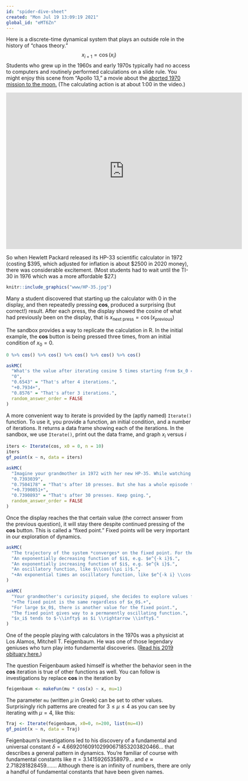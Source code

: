 ```yaml
---
id: "spider-dive-sheet"
created: "Mon Jul 19 13:09:19 2021"
global_id: "eMT6Zn"
---
```


Here is a discrete-time dynamical system that plays an outside role in the history of "chaos theory." $$x_{i+1} = \cos(x_i)$$
Students who grew up in the 1960s and early 1970s typically had no access to computers and routinely performed calculations on a slide rule. You might enjoy this scene from "Apollo 13," a movie about the [aborted 1970 mission to the moon.](https://airandspace.si.edu/explore-and-learn/topics/apollo/apollo-program/landing-missions/apollo13.cfm#:~:text=Apollo%2013%20was%20to%20be,to%20the%20Earth%20without%20landing.) (The calculating action is at about 1:00 in the video.)

<iframe src="https://player.vimeo.com/video/34664087" width="640" height="424" frameborder="0" allow="autoplay; fullscreen; picture-in-picture" allowfullscreen></iframe>

So when Hewlett Packard released its HP-33 scientific calculator in 1972 (costing $395, which adjusted for inflation is about $2500 in 2020 money), there was considerable excitement. (Most students had to wait until the TI-30 in 1976 which was a more affordable $27.)

```r
knitr::include_graphics("www/HP-35.jpg")
```
Many a student discovered that starting up the calculator with 0 in the display, and then repeatedly pressing  **cos**, produced a surprising (but correct!) result. After each press, the display showed the cosine of what had previously been on the display, that is $x_\text{next press} = \cos(x_\text{previous})$

The sandbox provides a way to replicate the calculation in R. In the initial example, the **cos** button is being pressed three times, from an initial condition of $x_0 = 0$.

```r
0 %>% cos() %>% cos() %>% cos() %>% cos() %>% cos()
```

```r
askMC(
  "What's the value after iterating cosine 5 times starting from $x_0 = 0$?",
  "0",
  "0.6543" = "That's after 4 iterations.",
  "+0.7934+",
  "0.8576" = "That's after 3 iterations.",
  random_answer_order = FALSE
)
```

A more convenient way to iterate is provided by the (aptly named) `Iterate()` function. To use it, you provide a function, an initial condition, and a number of iterations. It returns a data frame showing each of the iterations. In the sandbox, we use `Iterate()`, print out the data frame, and graph $x_i$ versus $i$

```r
iters <- Iterate(cos, x0 = 0, n = 10)
iters
gf_point(x ~ n, data = iters)
```


```r
askMC(
  "Imagine your grandmother in 1972 with her new HP-35. While watching \"Gilligan's Island\", she presses the cosine button over and over and over. What will she end up with? (By the way, your grandmother is by no means alone in doing this.)",
  "0.7393039",
  "0.7504178" = "That's after 10 presses. But she has a whole episode to spend pressing the **cos** button.",
  "+0.7390851+",
  "0.7390893" = "That's after 30 presses. Keep going.",
  random_answer_order = FALSE
)
```

Once the display reaches the that certain value (the correct answer from the previous question), it will stay there despite continued pressing of the **cos** button. This is called a "fixed point." Fixed points will be very important in our exploration of dynamics.

```r
askMC(
  "The trajectory of the system *converges* on the fixed point. For the **cos** dynamical system, which of the following best describes the functional form of the convergence?",
  "An exponentially decreasing function of $i$, e.g. $e^{-k i}$.",
  "An exponentially increasing function of $i$, e.g. $e^{k i}$.",
  "An oscillatory function, like $\\cos(\\pi i)$.",
  "+An exponential times an oscillatory function, like $e^{-k i} \\cos(\\pi i)$+"
)
```

```r
askMC(
  "Your grandmother's curiosity piqued, she decides to explore values for the initial condition $x_0$ other than $x_0=0$. What did she find?",
  "+The fixed point is the same regardless of $x_0$.+",
  "For large $x_0$, there is another value for the fixed point.",
  "The fixed point gives way to a permanently oscillating function.",
  "$x_i$ tends to $-\\infty$ as $i \\rightarrow \\infty$."
)
```

One of the people playing with calculators in the 1970s was a physicist at Los Alamos, Mitchell T. Feigenbaum. He was one of those legendary geniuses who turn play into fundamental discoveries. ([Read his 2019 obituary here.](https://www.nytimes.com/2019/07/18/science/mitchell-feigenbaum-dead.html))

The question Feigenbaum asked himself is whether the behavior seen in the **cos** iteration is true of other functions as well. You can follow is investigations by replace **cos** in the iteration by 

```r
feigenbaum <- makeFun(mu * cos(x) ~ x, mu=1)
```

The parameter `mu` (written $\mu$ in Greek) can be set to other values. Surprisingly rich patterns are created for $3 \leq \mu \leq 4$ as you can see by iterating with $\mu = 4$, like this:

```r
Traj <- Iterate(feigenbaum, x0=0, n=200, list(mu=4))
gf_point(x ~ n, data = Traj)
```
Feigenbaum's investigations led to his discovery of a fundamental and universal constant $\delta = 4.669201609102990671853203820466…$ that describes a general pattern in dynamics. You're familiar of course with fundamental constants like $\pi = 3.14159265358979 ...$ and $e \approx 2.718281828459 ... ...$. Although there is an infinity of numbers, there are only a handful of fundamental constants that have been given names.
